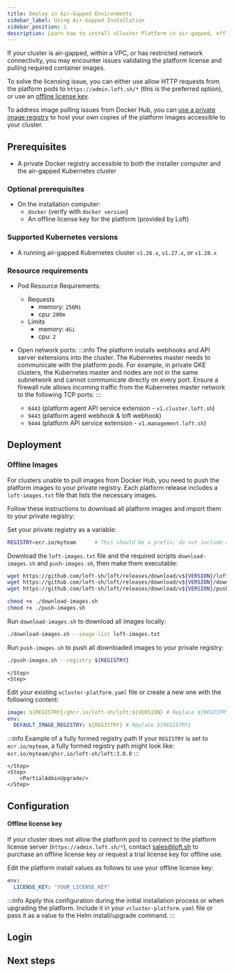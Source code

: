 ```yaml
---
title: Deploy in Air-Gapped Environments
sidebar_label: Using Air-Gapped Installation
sidebar_position: 1
description: Learn how to install vCluster Platform in air-gapped, offline, or VPC environments with restricted network connectivity.
---
```







If your cluster is air-gapped, within a VPC, or has restricted network connectivity, you may encounter issues validating the platform license and pulling required container images.

To solve the licensing issue, you can either use allow HTTP requests from
the platform pods to
`https://admin.loft.sh/*` (this is the preferred option), or use an
[offline license key](#offline-license-key).

To address image pulling issues from Docker Hub, you can [use a private image
registry](#offline-images) to host your own copies of the platform images
accessible to your cluster.

## Prerequisites

<BasePrerequisites />

-  A private Docker registry accessible to both the installer computer and the air-gapped Kubernetes cluster
### Optional prerequisites

- On the installation computer:
  - `docker` (verify with `docker version`)
  - An offline license key for the platform (provided by Loft)

### Supported Kubernetes versions

<!-- TODO:(piotr1215) figure out which versions are supported -->
- A running air-gapped Kubernetes cluster `v1.26.x`, `v1.27.x`, or `v1.28.x`

### Resource requirements

- Pod Resource Requirements:

  - Requests
    - memory: `256Mi`
    - cpu: `200m`
  - Limits
    - memory: `4Gi`
    - cpu: `2`

- Open network ports:
  :::info
  The platform installs webhooks and API server extensions into the cluster. The Kubernetes master needs to communicate with the platform pods. For example, in private GKE clusters, the Kubernetes master and nodes are not in the same subnetwork and cannot communicate directly on every port. Ensure a firewall rule allows incoming traffic from the Kubernetes master network to the following TCP ports:
  :::
  - `8443` (platform agent API service extension - `v1.cluster.loft.sh`)
  - `9443` (platform agent webhook & loft webhook)
  - `9444` (platform API service extension - `v1.management.loft.sh`)

## Deployment

### Offline Images

For clusters unable to pull images from Docker Hub, you need to push the platform images to your private registry. Each platform release includes a `loft-images.txt` file that lists the necessary images.

Follow these instructions to download all platform images and import them to your private registry:

<Flow id="offline-images">
    <Step>
        <PartialAdminSetVersion/>
  </Step>
  <Step>

Set your private registry as a variable:

```bash title="Set private registry"
REGISTRY=ecr.io/myteam      # This should be a prefix; do not include any LOFT_IMAGE paths
```

  </Step>
  <Step>

Download the `loft-images.txt` file and the required scripts `download-images.sh` and `push-images.sh`, then make them executable:

```bash title="Download and prepare scripts"
wget https://github.com/loft-sh/loft/releases/download/v${VERSION}/loft-images.txt
wget https://github.com/loft-sh/loft/releases/download/v${VERSION}/download-images.sh
wget https://github.com/loft-sh/loft/releases/download/v${VERSION}/push-images.sh

chmod +x ./download-images.sh
chmod +x ./push-images.sh
```

  </Step>
  <Step>

Run `download-images.sh` to download all images locally:

```bash title="Download images"
./download-images.sh --image-list loft-images.txt
```

  </Step>
  <Step>

Run `push-images.sh` to push all downloaded images to your private registry:

```bash title="Push images to private registry"
./push-images.sh --registry ${REGISTRY}
```

    </Step>
    <Step>

Edit your existing `vcluster-platform.yaml` file or create a new one with the following content:

```yaml title="vcluster-platform.yaml"
image: ${REGISTRY}/ghcr.io/loft-sh/loft:${VERSION} # Replace ${REGISTRY} and ${VERSION}
env:
  DEFAULT_IMAGE_REGISTRY: ${REGISTRY} # Replace ${REGISTRY}
```

:::info Example of a fully formed registry path
If your `REGISTRY` is set to `ecr.io/myteam`, a fully formed registry path might look like:
`ecr.io/myteam/ghcr.io/loft-sh/loft:3.0.0`
:::

    </Step>
    <Step>
        <PartialAdminUpgrade/>
    </Step>

</Flow>


## Configuration

#### Offline license key

If your cluster does not allow the platform pod to connect to the platform license server (`https://admin.loft.sh/*`), contact [sales@loft.sh](mailto:sales@loft.sh) to purchase an offline license key or request a trial license key for offline use.

Edit the platform install values as follows to use your offline license key:

```yaml title="Offline license configuration"
env:
  LICENSE_KEY: "YOUR_LICENSE_KEY"
```

:::info
Apply this configuration during the initial installation process or when upgrading the platform. Include it in your `vcluster-platform.yaml` file or pass it as a value to the Helm install/upgrade command.
:::
## Login

<LoginAfterHelmInstall />

## Next steps

<InstallNextSteps />
